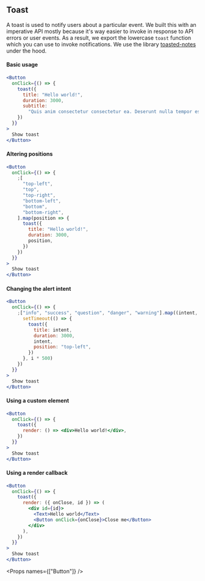 
<SEO title="Toast" />

<Container>
<Article sidebar={[
  { id: 'Toast', name: 'Toast'},
  { id: 'Basic usage', name: 'Basic usage' },
  { id: 'Altering positions', name: 'Altering positions' },
  { id: 'Changing the altert intent', name: 'Changing the altert intent' },
  { id: 'Using a custom element', name: 'Using a custom element' },
  { id: 'Using a render callback', name: 'Using a render callback' },
  { id: 'Options', name: 'Custom options'}
]}>

# Toast

A toast is used to notify users about a particular event. We built this with an imperative API mostly because it's way easier to invoke in response to API errors or user events. As a result, we export the lowercase `toast` function which you can use to invoke notifications. We use the library [toasted-notes](https://github.com/bmcmahen/toasted-notes) under the hood.

#### Basic usage

```jsx
<Button
  onClick={() => {
    toast({
      title: "Hello world!",
      duration: 3000,
      subtitle:
        "Quis anim consectetur consectetur ea. Deserunt nulla tempor est et laborum.",
    })
  }}
>
  Show toast
</Button>
```

#### Altering positions

```jsx
<Button
  onClick={() => {
    ;[
      "top-left",
      "top",
      "top-right",
      "bottom-left",
      "bottom",
      "bottom-right",
    ].map(position => {
      toast({
        title: "Hello world!",
        duration: 3000,
        position,
      })
    })
  }}
>
  Show toast
</Button>
```

#### Changing the alert intent

```jsx
<Button
  onClick={() => {
    ;["info", "success", "question", "danger", "warning"].map((intent, i) => {
      setTimeout(() => {
        toast({
          title: intent,
          duration: 3000,
          intent,
          position: "top-left",
        })
      }, i * 500)
    })
  }}
>
  Show toast
</Button>
```

#### Using a custom element

```jsx
<Button
  onClick={() => {
    toast({
      render: () => <div>Hello world!</div>,
    })
  }}
>
  Show toast
</Button>
```

#### Using a render callback

```jsx
<Button
  onClick={() => {
    toast({
      render: ({ onClose, id }) => (
        <div id={id}>
          <Text>Hello world</Text>
          <Button onClick={onClose}>Close me</Button>
        </div>
      ),
    })
  }}
>
  Show toast
</Button>
```

<Props names={["Button"]} />

</Article>
</Container>
